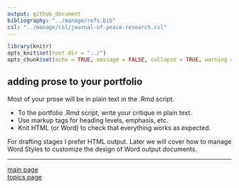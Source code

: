 ```yaml
---
output: github_document
bibliography: "../manage/refs.bib" 
csl: "../manage/csl/journal-of-peace-research.csl"
---
```


```r
library(knitr)
opts_knit$set(root.dir = "../")
opts_chunk$set(echo = TRUE, message = FALSE, collapse = TRUE, warning = FALSE)
```


## adding prose to your portfolio

Most of your prose will be in plain text in the .Rmd script. 

- To the portfolio .Rmd script, write your critique in plain text. 
- Use markup tags for heading levels, emphasis, etc. 
- Knit HTML (or Word) to check that everything works as expected. 

For  drafting stages I prefer HTML output. Later we will cover how to manage Word Styles to customize the design of Word output documents.



---

[main page](../README.md)<br> 
[topics page](../README-by-topic.md)


